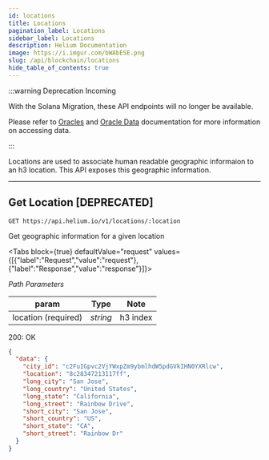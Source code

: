 ```yaml
---
id: locations
title: Locations
pagination_label: Locations
sidebar_label: Locations
description: Helium Documentation
image: https://i.imgur.com/bWAbESE.png
slug: /api/blockchain/locations
hide_table_of_contents: true
---
```



:::warning Deprecation Incoming

With the Solana Migration, these API endpoints will no longer be available.

Please refer to [Oracles](/oracles) and [Oracle Data](/oracles/oracle-data) documentation for more
information on accessing data.

:::

Locations are used to associate human readable geographic informaion to an h3 location. This API
exposes this geographic information.

---

## Get Location [DEPRECATED]

```
GET https://api.helium.io/v1/locations/:location
```

Get geographic information for a given location

<Tabs
  block={true}
  defaultValue="request"
  values={[{"label":"Request","value":"request"},{"label":"Response","value":"response"}]}>
<TabItem value="request">

_Path Parameters_

| param               | Type     | Note     |
| ------------------- | -------- | -------- |
| location (required) | _string_ | h3 index |

</TabItem>
<TabItem value="response">

200: OK

```json
{
  "data": {
    "city_id": "c2FuIGpvc2VjYWxpZm9ybmlhdW5pdGVkIHN0YXRlcw",
    "location": "8c28347213117ff",
    "long_city": "San Jose",
    "long_country": "United States",
    "long_state": "California",
    "long_street": "Rainbow Drive",
    "short_city": "San Jose",
    "short_country": "US",
    "short_state": "CA",
    "short_street": "Rainbow Dr"
  }
}
```

</TabItem>
</Tabs>
